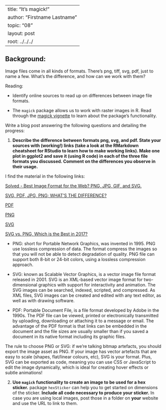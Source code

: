 
---
title: "It's magick!"
author: "Firstname Lastname"
topic: "08"
layout: post
root: ../../../
---

## Background:

Image files come in all kinds of formats. There's png, tiff, svg, pdf, just to name a few. What's the difference, and how can we work with them?

Reading: 

  - Identify online sources to read up on differences between image file formats. 

  - The `magick` package allows us to work with raster images in R. Read through the  [magick vignette](https://cran.r-project.org/web/packages/magick/vignettes/intro.html) to learn about the package's functionality.

Write a blog post answering the following questions and detailing the progress: 

1. **Describe the difference between formats png, svg, and pdf. State your sources with (working!) links (take a look at the RMarkdown cheatsheet for RStudio to learn how to make working links). Make one plot in ggplot2 and save it (using R code) in each of the three file formats you discussed. Comment on the differences you observe in their usage.**

I find the material in the following links: 

[Solved - Best Image Format for the Web? PNG, JPG, GIF, and SVG.](https://www.pagecloud.com/blog/web-images-png-vs-jpg-vs-gif-vs-svg)

[SVG, PDF, JPG, PNG; WHAT'S THE DIFFERENCE?](https://www.95visual.com/blog/svg-pdf-jpg-png-whats-the-difference)

[PDF](https://en.wikipedia.org/wiki/PDF)

[PNG](https://en.wikipedia.org/wiki/Portable_Network_Graphics)

[SVG](https://en.wikipedia.org/wiki/Scalable_Vector_Graphics)

[SVG vs. PNG, Which is the Best in 2017?](https://blog.mrdaniels.ch/warz/png-vs-svg-2017/)

- PNG: short for Portable Network Graphics, was invented in 1995.  PNG use lossless compression of data. The format compress the images so that you will not be able to detect degradation of quality. PNG file can support both 8-bit or 24-bit colors, using a lossless compression approach.

- SVG: known as Scalable Vector Graphics, is a vector image file format released in 2001. SVG is an XML-based vector image format for two-dimensional graphics with support for interactivity and animation. The SVG images can be searched, indexed, scripted, and compressed. As XML files, SVG images can be created and edited with any text editor, as well as with drawing software.

- PDF: Portable Document File, is a file format developed by Adobe in the 1990s. The PDF file can be viewed, printed or electronically transmitted by uploading, downloading or attaching it to a message or email. The advantage of the PDF format is that links can be embedded in the document and the file sizes are usually smaller than if you saved a document in its native format including its graphic files.

The rule to choose PNG or SVG:  if we’re talking bitmap artefacts, you should export the image asset as PNG. If your image has vector artefacts that are easy to scale (shapes, flat/linear colours, etc), SVG is your format. Plus, SVG can be exported as code, meaning you can use CSS or JavaScript to edit the image dynamically, which is ideal for creating hover effects or subtle animations!

2. **Use `magick` functionality to create an image to be used for a hex sticker.**  package `hexSticker` can help you to get started on dimensions of the sticker. **Include all code necessary to produce your sticker.** In case you are using local images, post those in a folder on **your** website and use the URL to link to them.
